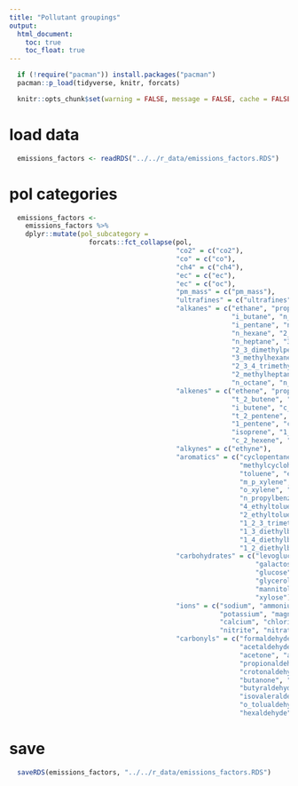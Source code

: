 ```yaml
---
title: "Pollutant groupings"
output:
  html_document:
    toc: true
    toc_float: true
---
```


```r
  if (!require("pacman")) install.packages("pacman")
  pacman::p_load(tidyverse, knitr, forcats)
```

```r
  knitr::opts_chunk$set(warning = FALSE, message = FALSE, cache = FALSE)
```

# load data

```r
  emissions_factors <- readRDS("../../r_data/emissions_factors.RDS")
```

# pol categories

```r
  emissions_factors <- 
    emissions_factors %>%
    dplyr::mutate(pol_subcategory =
                    forcats::fct_collapse(pol,
                                          "co2" = c("co2"),
                                          "co" = c("co"),
                                          "ch4" = c("ch4"),
                                          "ec" = c("ec"),
                                          "ec" = c("oc"),
                                          "pm_mass" = c("pm_mass"),
                                          "ultrafines" = c("ultrafines"),
                                          "alkanes" = c("ethane", "propane",
                                                        "i_butane", "n_butane",
                                                        "i_pentane", "n_pentane",
                                                        "n_hexane", "2_4_dimethylpentane",
                                                        "n_heptane", "3_methylpentane",
                                                        "2_3_dimethylpentane", "2_methylhexane",
                                                        "3_methylhexane", "2_2_4_trimethylpentane",
                                                        "2_3_4_trimethylpentane",
                                                        "2_methylheptane", "3_methylheptane",
                                                        "n_octane", "n_nonane", "n_decane"),
                                          "alkenes" = c("ethene", "propene",
                                                        "t_2_butene", "1_butene",
                                                        "i_butene", "c_2_butene",
                                                        "t_2_pentene", "2_methyl_2_butene",
                                                        "1_pentene", "c_2_pentene",
                                                        "isoprene", "1_hexene",
                                                        "c_2_hexene", "a_pinene"),
                                          "alkynes" = c("ethyne"),
                                          "aromatics" = c("cyclopentane", "cyclohexane",
                                                          "methylcyclohexane", "benzene",
                                                          "toluene", "ethylbenzene",
                                                          "m_p_xylene", "styrene",
                                                          "o_xylene", "i_propylbenzene",
                                                          "n_propylbenzene", "3_ethyltoluene",
                                                          "4_ethyltoluene", "1_3_5_trimethylbenzene",
                                                          "2_ethyltoluene", "1_2_4_trimethylbenzene",
                                                          "1_2_3_trimethylbenzene",
                                                          "1_3_diethylbenzene",
                                                          "1_4_diethylbenzene",
                                                          "1_2_diethylbenzene"),
                                          "carbohydrates" = c("levoglucosan", "mannosan",
                                                              "galactosan", "galactose",
                                                              "glucose", "mannose",
                                                              "glycerol", "threitol",
                                                              "mannitol", "arabinose",
                                                              "xylose"),
                                          "ions" = c("sodium", "ammonium",
                                                     "potassium", "magnesium",
                                                     "calcium", "chloride",
                                                     "nitrite", "nitrate", "sulfate"),
                                          "carbonyls" = c("formaldehyde",
                                                          "acetaldehyde",
                                                          "acetone", "acrolein",
                                                          "propionaldehyde",
                                                          "crotonaldehyde",
                                                          "butanone", "methacrolein",
                                                          "butyraldehyde", "benzaldehyde",
                                                          "isovaleraldehyde", "valeraldehyde",
                                                          "o_tolualdehyde", "m_p_tolualdehyde",
                                                          "hexaldehyde", "2_5_dimethylbenzaldehyde")))
```

# save

```r
  saveRDS(emissions_factors, "../../r_data/emissions_factors.RDS")
```
